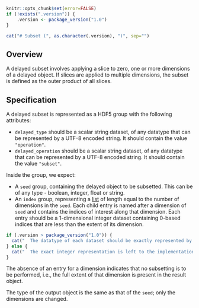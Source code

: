 ```r
knitr::opts_chunk$set(error=FALSE)
if (!exists(".version")) {
    .version <- package_version("1.0")
}
```

```r
cat("# Subset (", as.character(.version), ")", sep="")
```

## Overview

A delayed subset involves applying a slice to zero, one or more dimensions of a delayed object.
If slices are applied to multiple dimensions, the subset is defined as the outer product of all slices.

## Specification

A delayed subset is represented as a HDF5 group with the following attributes:

- `delayed_type` should be a scalar string dataset, of any datatype that can be represented by a UTF-8 encoded string.
  It should contain the value `"operation"`.
- `delayed_operation` should be a scalar string dataset, of any datatype that can be represented by a UTF-8 encoded string.
  It should contain the value `"subset"`.

Inside the group, we expect:

- A `seed` group, containing the delayed object to be subsetted. 
  This can be of any type - boolean, integer, float or string.
- An `index` group, representing a [list](_general.md#lists) of length equal to the number of dimensions in the `seed`.
  Each child entry is named after a dimension of `seed` and contains the indices of interest along that dimension.
  Each entry should be a 1-dimensional integer dataset containing 0-based indices that are less than the extent of its dimension.
```r
if (.version > package_version("1.0")) {
  cat("  The datatype of each dataset should be exactly represented by a 64-bit unsigned integer.")
} else {
  cat("  The exact integer representation is left to the implementation.")
}
```
  The absence of an entry for a dimension indicates that no subsetting is to be performed, i.e., the full extent of that dimension is present in the result object.

The type of the output object is the same as that of the `seed`; only the dimensions are changed.
